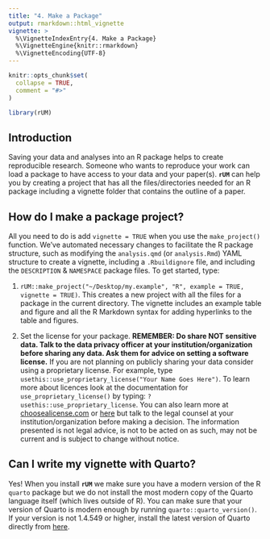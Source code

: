 ```yaml
---
title: "4. Make a Package"
output: rmarkdown::html_vignette
vignette: >
  %\VignetteIndexEntry{4. Make a Package}
  %\VignetteEngine{knitr::rmarkdown}
  %\VignetteEncoding{UTF-8}
---
```


```r
knitr::opts_chunk$set(
  collapse = TRUE,
  comment = "#>"
)
```

```r
library(rUM)
```

## Introduction
Saving your data and analyses into an R package helps to create reproducible research.  Someone who wants to reproduce your work can load a package to have access to your data and your paper(s).  **`rUM`** can help you by creating a project that has all the files/directories needed for an R package including a vignette folder that contains the outline of a paper.

## How do I make a package project?
All you need to do is add `vignette = TRUE` when you use the `make_project()` function. We've automated necessary changes to facilitate the R package structure, such as modifying the `analysis.qmd` (or `analysis.Rmd`) YAML structure to create a vignette, including a `.Rbuildignore` file, and including the `DESCRIPTION` & `NAMESPACE` package files. To get started, type:

1. `rUM::make_project("~/Desktop/my.example", "R", example = TRUE, vignette = TRUE)`.  This creates a new project with all the files for a package in the current directory.  The vignette includes an example table and figure and all the R Markdown syntax for adding hyperlinks to the table and figures.

2. Set the license for your package.  **REMEMBER: Do share NOT sensitive data. Talk to the data privacy officer at your institution/organization before sharing any data.  Ask them for advice on setting a software license.** If you are not planning on publicly sharing your data consider using a proprietary license.  For example, type `usethis::use_proprietary_license("Your Name Goes Here")`.  To learn more about licences look at the documentation for `use_proprietary_license()` by typing: `?usethis::use_proprietary_license`.  You can also learn more at [choosealicense.com](https://choosealicense.com/) or [here](https://gist.github.com/nicolasdao/a7adda51f2f185e8d2700e1573d8a633) but talk to the legal counsel at your institution/organization before making a decision. The information presented is not legal advice, is not to be acted on as such, may not be current and is subject to change without notice.

## Can I write my vignette with Quarto?

Yes!  When you install **`rUM`** we make sure you have a modern version of the R `quarto` package but we do not install the most modern copy of the Quarto language itself (which lives outside of R).  You can make sure that your version of Quarto is modern enough by running `quarto::quarto_version()`.  If your version is not 1.4.549 or higher, install the latest version of Quarto directly from [here](https://quarto.org/docs/get-started/).
